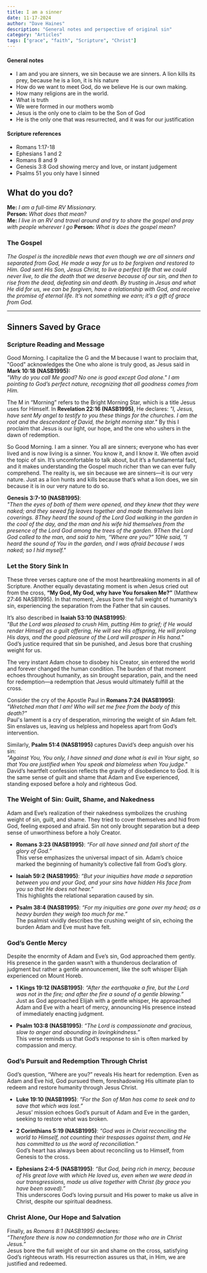 ```yaml
---
title: I am a sinner
date: 11-17-2024
author: "Dave Haines"
description: "General notes and perspective of original sin"
category: "Articles"
tags: ["grace", "faith", "Scripture", "Christ"]
---
```



#### General notes
- I am and you are sinners, we sin because we are sinners.  A lion kills its prey, because he is a lion, it is his nature
- How do we want to meet God, do we believe He is our own making.
- How many religions are in the world.
- What is truth
- We were formed in our mothers womb
- Jesus is the only one to claim to be the Son of God
- He is the only one that was resurrected, and it was for our justification

#### Scripture references
- Romans 1:17-18
- Ephesians 1 and 2
- Romans 8 and 9
- Genesis 3:8 God showing mercy and love, or instant judgement
- Psalms 51 you only have I sinned

## What do you do?
**Me:** *I am a full-time RV Missionary.*  
**Person:** *What does that mean?*  
**Me:** *I live in an RV and travel around and try to share the gospel and pray with people wherever I go*
**Person:** *What is does the gospel mean?*

### The Gospel
*The Gospel is the incredible news that even though we are all sinners and separated from God, He made a way for us to be forgiven and restored to Him. God sent His Son, Jesus Christ, to live a perfect life that we could never live, to die the death that we deserve because of our sin, and then to rise from the dead, defeating sin and death. By trusting in Jesus and what He did for us, we can be forgiven, have a relationship with God, and receive the promise of eternal life. It’s not something we earn; it’s a gift of grace from God.*

---

## Sinners Saved by Grace

### Scripture Reading and Message
Good Morning. I capitalize the G and the M because I want to proclaim that, "Good" acknowledges the One who alone is truly good, as Jesus said in **Mark 10:18 (NASB1995):**  
*"Why do you call Me good? No one is good except God alone." I am pointing to God’s perfect nature, recognizing that all goodness comes from Him.*

The M in “Morning” refers to the Bright Morning Star, which is a title Jesus uses for Himself. In **Revelation 22:16 (NASB1995)**, He declares:
*"I, Jesus, have sent My angel to testify to you these things for the churches. I am the root and the descendant of David, the bright morning star."*
By this I proclaim that Jesus is our light, our hope, and the one who ushers in the dawn of redemption.

So Good Morning.
I am a sinner. You all are sinners; everyone who has ever lived and is now living is a sinner. You know it, and I know it. We often avoid the topic of sin. It’s uncomfortable to talk about, but it’s a fundamental fact, and it makes understanding the Gospel much richer than we can ever fully comprehend. The reality is, we sin because we are sinners—it is our very nature. Just as a lion hunts and kills because that’s what a lion does, we sin because it is in our very nature to do so.

**Genesis 3:7-10 (NASB1995)**:  
*"Then the eyes of both of them were opened, and they knew that they were naked; and they sewed fig leaves together and made themselves loin coverings.
8They heard the sound of the Lord God walking in the garden in the cool of the day, and the man and his wife hid themselves from the presence of the Lord God among the trees of the garden. 9Then the Lord God called to the man, and said to him, “Where are you?” 10He said, “I heard the sound of You in the garden, and I was afraid because I was naked; so I hid myself."*

### Let the Story Sink In
These three verses capture one of the most heartbreaking moments in all of Scripture. Another equally devastating moment is when Jesus cried out from the cross, **“My God, My God, why have You forsaken Me?”** (Matthew 27:46 NASB1995). In that moment, Jesus bore the full weight of humanity’s sin, experiencing the separation from the Father that sin causes. 

It’s also described in **Isaiah 53:10 (NASB1995)**:  
*"But the Lord was pleased to crush Him, putting Him to grief; if He would render Himself as a guilt offering, He will see His offspring, He will prolong His days, and the good pleasure of the Lord will prosper in His hand."*  
God’s justice required that sin be punished, and Jesus bore that crushing weight for us.

The very instant Adam chose to disobey his Creator, sin entered the world and forever changed the human condition. The burden of that moment echoes throughout humanity, as sin brought separation, pain, and the need for redemption—a redemption that Jesus would ultimately fulfill at the cross.

Consider the cry of the Apostle Paul in **Romans 7:24 (NASB1995)**:  
*"Wretched man that I am! Who will set me free from the body of this death?"*  
Paul's lament is a cry of desperation, mirroring the weight of sin Adam felt. Sin enslaves us, leaving us helpless and hopeless apart from God’s intervention.

Similarly, **Psalm 51:4 (NASB1995)** captures David’s deep anguish over his sin:  
*"Against You, You only, I have sinned and done what is evil in Your sight, so that You are justified when You speak and blameless when You judge."*  
David’s heartfelt confession reflects the gravity of disobedience to God. It is the same sense of guilt and shame that Adam and Eve experienced, standing exposed before a holy and righteous God.


### The Weight of Sin: Guilt, Shame, and Nakedness
Adam and Eve’s realization of their nakedness symbolizes the crushing weight of sin, guilt, and shame. They tried to cover themselves and hid from God, feeling exposed and afraid. Sin not only brought separation but a deep sense of unworthiness before a holy Creator.

- **Romans 3:23 (NASB1995)**: *“For all have sinned and fall short of the glory of God.”*  
  This verse emphasizes the universal impact of sin. Adam’s choice marked the beginning of humanity’s collective fall from God’s glory.
  
- **Isaiah 59:2 (NASB1995)**: *“But your iniquities have made a separation between you and your God, and your sins have hidden His face from you so that He does not hear.”*  
  This highlights the relational separation caused by sin.

- **Psalm 38:4 (NASB1995)**: *“For my iniquities are gone over my head; as a heavy burden they weigh too much for me.”*  
  The psalmist vividly describes the crushing weight of sin, echoing the burden Adam and Eve must have felt.

### God’s Gentle Mercy
Despite the enormity of Adam and Eve’s sin, God approached them gently. His presence in the garden wasn’t with a thunderous declaration of judgment but rather a gentle announcement, like the soft whisper Elijah experienced on Mount Horeb.

- **1 Kings 19:12 (NASB1995)**: *“After the earthquake a fire, but the Lord was not in the fire; and after the fire a sound of a gentle blowing.”*  
  Just as God approached Elijah with a gentle whisper, He approached Adam and Eve with a heart of mercy, announcing His presence instead of immediately enacting judgment.

- **Psalm 103:8 (NASB1995)**: *“The Lord is compassionate and gracious, slow to anger and abounding in lovingkindness.”*  
  This verse reminds us that God’s response to sin is often marked by compassion and mercy.

### God’s Pursuit and Redemption Through Christ
God’s question, “Where are you?” reveals His heart for redemption. Even as Adam and Eve hid, God pursued them, foreshadowing His ultimate plan to redeem and restore humanity through Jesus Christ.

- **Luke 19:10 (NASB1995)**: *“For the Son of Man has come to seek and to save that which was lost.”*  
  Jesus’ mission echoes God’s pursuit of Adam and Eve in the garden, seeking to restore what was broken.

- **2 Corinthians 5:19 (NASB1995)**: *“God was in Christ reconciling the world to Himself, not counting their trespasses against them, and He has committed to us the word of reconciliation.”*  
  God’s heart has always been about reconciling us to Himself, from Genesis to the cross.

- **Ephesians 2:4-5 (NASB1995)**: *“But God, being rich in mercy, because of His great love with which He loved us, even when we were dead in our transgressions, made us alive together with Christ (by grace you have been saved).”*  
  This underscores God’s loving pursuit and His power to make us alive in Christ, despite our spiritual deadness.

### Christ Alone, Our Hope and Salvation
Finally, as *Romans 8:1 (NASB1995)* declares:  
*“Therefore there is now no condemnation for those who are in Christ Jesus.”*  
Jesus bore the full weight of our sin and shame on the cross, satisfying God’s righteous wrath. His resurrection assures us that, in Him, we are justified and redeemed.


